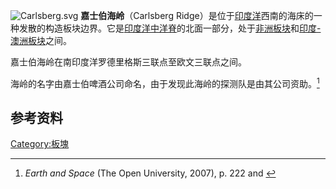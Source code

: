 [[File:Carlsberg.svg|thumb]]
'''嘉士伯海岭'''（Carlsberg Ridge）是位于[[印度洋|印度洋]]西南的海床的一种发散的构造板块边界。它是[[印度洋中洋脊|印度洋中洋脊]]的北面一部分，处于[[非洲板块|非洲板块]]和[[印度-澳洲板块|印度-澳洲板块]]之间。

嘉士伯海岭在南印度洋罗德里格斯三联点至欧文三联点之间。

海岭的名字由嘉士伯啤酒公司命名，由于发现此海岭的探测队是由其公司资助。<ref>''Earth and Space'' (The Open University, 2007), p. 222 and {{cite web |url=http://earth-info.nga.mil/gns/html/history.htm#C |title=NGA: Undersea Festures History |publisher=[[National_Geospatial-Intelligence_Agency|National Geospatial-Intelligence Agency]] |accessdate=2013-12-01 |deadurl=yes |archiveurl=https://web.archive.org/web/20120211184523/http://earth-info.nga.mil/gns/html/history.htm#C |archivedate=2012-02-11 }}</ref>

==参考资料==
{{Reflist}}

{{stub}}

[[Category:板塊|Category:板塊]]
